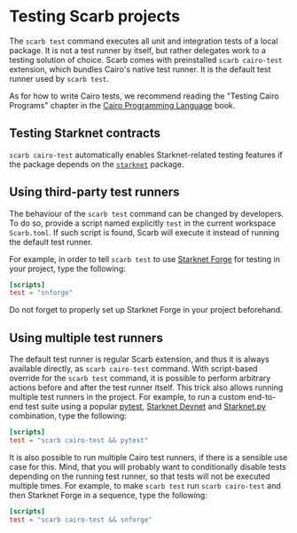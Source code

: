 # Testing Scarb projects

The `scarb test` command executes all unit and integration tests of a local package.
It is not a test runner by itself, but rather delegates work to a testing solution of choice.
Scarb comes with preinstalled `scarb cairo-test` extension, which bundles Cairo's native test runner.
It is the default test runner used by `scarb test`.

As for how to write Cairo tests, we recommend reading the "Testing Cairo Programs" chapter in the
[Cairo Programming Language](https://cairo-book.github.io/) book.

## Testing Starknet contracts

`scarb cairo-test` automatically enables Starknet-related testing features if the package depends on the
[`starknet`](/docs/starknet/starknet-package) package.

## Using third-party test runners

The behaviour of the `scarb test` command can be changed by developers.
To do so, provide a script named explicitly `test` in the current workspace `Scarb.toml`.
If such script is found, Scarb will execute it instead of running the default test runner.

For example, in order to tell `scarb test` to use [Starknet Forge](https://foundry-rs.github.io/starknet-foundry) for testing in
your project, type the following:

```toml filename="Scarb.toml"
[scripts]
test = "snforge"
```

Do not forget to properly set up Starknet Forge in your project beforehand.

## Using multiple test runners

The default test runner is regular Scarb extension, and thus it is always available directly, as `scarb cairo-test`
command.
With script-based override for the `scarb test` command, it is possible to perform arbitrary actions before and after
the test runner itself.
This trick also allows running multiple test runners in the project.
For example, to run a custom end-to-end test suite using a popular [pytest](https://pytest.org/),
[Starknet Devnet](https://0xspaceshard.github.io/starknet-devnet/) and [Starknet.py](https://starknetpy.rtfd.io/)
combination, type the following:

```toml filename="Scarb.toml"
[scripts]
test = "scarb cairo-test && pytest"
```

It is also possible to run multiple Cairo test runners, if there is a sensible use case for this.
Mind, that you will probably want to conditionally disable tests depending on the running test runner, so that tests
will not be executed multiple times.
For example, to make `scarb test` run `scarb cairo-test` and then Starknet Forge in a sequence, type the following:

```toml filename="Scarb.toml"
[scripts]
test = "scarb cairo-test && snforge"
```
